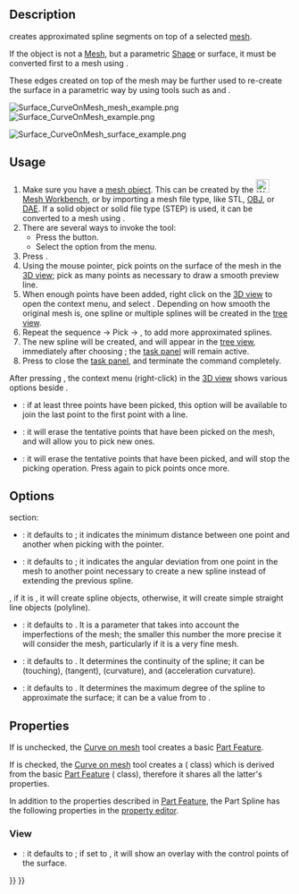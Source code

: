 <languages/>
<translate>

<!--T:8-->
{{Docnav
|[[Surface_ExtendFace|ExtendFace]]
|[[Surface_BlendCurve|BlendCurve]]
|[[Surface_Workbench|Surface]]
|IconL=Surface_ExtendFace.svg
|IconR=Surface_BlendCurve.svg
|IconC=Workbench_Surface.svg
}}

<!--T:1-->
{{GuiCommand
|Name=Surface CurveOnMesh
|MenuLocation=Surface → Curve on Mesh...
|Workbenches=[[Surface_Workbench|Surface]]|
|Version=0.17
}}

==Description== <!--T:2-->

<!--T:9-->
{{Button|[[File:Surface_CurveOnMesh.svg|16px]] [[Surface_CurveOnMesh|Surface CurveOnMesh]]}} creates approximated spline segments on top of a selected [[Mesh_Workbench|mesh]].

<!--T:10-->
If the object is not a [[Mesh|Mesh]], but a parametric [[Shape|Shape]] or surface, it must be converted first to a mesh using {{Button|[[File:Mesh_FromPartShape.svg|16px]] [[Mesh_FromPartShape|Mesh FromPartShape]]}}.

<!--T:11-->
These edges created on top of the mesh may be further used to re-create the surface in a parametric way by using tools such as {{Button|[[File:Surface_GeomFillSurface.svg|16px]] [[Surface_GeomFillSurface|GeomFillSurface]]}} and {{Button|[[File:Surface_Sections.svg|16px]] [[Surface_Sections|Sections]]}}.

</translate>
[[File:Surface_CurveOnMesh_mesh_example.png]] [[File:Surface_CurveOnMesh_example.png]]

[[File:Surface_CurveOnMesh_surface_example.png]]
<translate>

<!--T:12-->
{{Caption|Above left: mesh object with selected points on the surface. Above right: splines created by picking several points on the mesh. Lower left: a parametric surface reconstructed from the approximated splines, using [[Surface_Sections|Surface Sections]].}}

==Usage== <!--T:3-->

<!--T:4-->
# Make sure you have a [[Mesh|mesh object]]. This can be created by the [[File:Workbench_Mesh.svg|24px]] [[Mesh_Workbench|Mesh Workbench]], or by importing a mesh file type, like STL, [[Arch_OBJ|OBJ]], or [[Arch_DAE|DAE]]. If a solid object or solid file type (STEP) is used, it can be converted to a mesh using {{Button|[[File:Mesh_FromPartShape.svg|16px]] [[Mesh_FromPartShape|Mesh FromPartShape]]}}.
# There are several ways to invoke the tool:
#* Press the {{Button|[[File:Surface_CurveOnMesh.svg|16px]] [[Surface_CurveOnMesh|Curve on Mesh...]]}} button.
#* Select the {{MenuCommand|Surface → [[Image:Surface_CurveOnMesh.svg|16px]] Curve on Mesh...}} option from the menu.
# Press {{Button|Start}}.
# Using the mouse pointer, pick points on the surface of the mesh in the [[3D_view|3D view]]; pick as many points as necessary to draw a smooth preview line.
# When enough points have been added, right click on the [[3D_view|3D view]] to open the context menu, and select {{MenuCommand|Create}}. Depending on how smooth the original mesh is, one spline or multiple splines will be created in the [[tree_view|tree view]].
# Repeat the sequence {{Button|Start}} → Pick → {{MenuCommand|Create}}, to add more approximated splines.
# The new spline will be created, and will appear in the [[Tree_view|tree view]], immediately after choosing {{MenuCommand|Create}}; the [[Task_panel|task panel]] will remain active.
# Press {{Button|Close}} to close the [[Task_panel|task panel]], and terminate the command completely.

<!--T:13-->
After pressing {{Button|Start}}, the context menu (right-click) in the [[3D_view|3D view]] shows various options beside {{MenuCommand|Create}}.
* {{MenuCommand|Close wire}}: if at least three points have been picked, this option will be available to join the last point to the first point with a line.
* {{MenuCommand|Clear}}: it will erase the tentative points that have been picked on the mesh, and will allow you to pick new ones.
* {{MenuCommand|Cancel}}: it will erase the tentative points that have been picked, and will stop the picking operation. Press {{Button|Start}} again to pick points once more.

==Options== <!--T:5-->

<!--T:14-->
{{Emphasis|(Editor: this information must be verified)}}

<!--T:15-->
{{MenuCommand|Wire}} section:
* {{MenuCommand|Snap tolerances to vertices}}: it defaults to {{Value|10 px}}; it indicates the minimum distance between one point and another when picking with the pointer.
* {{MenuCommand|Split threshold}}: it defaults to {{Value|45 deg}}; it indicates the angular deviation from one point in the mesh to another point necessary to create a new spline instead of extending the previous spline.

<!--T:16-->
{{MenuCommand|Spline approximation}}, if it is {{CheckBox|TRUE|checked}}, it will create spline objects, otherwise, it will create simple straight line objects (polyline).
* {{MenuCommand|Tolerance to mesh}}: it defaults to {{Value|0.2}}. It is a parameter that takes into account the imperfections of the mesh; the smaller this number the more precise it will consider the mesh, particularly if it is a very fine mesh.
* {{MenuCommand|Continuity}}: it defaults to {{Value|C2}}. It determines the continuity of the spline; it can be {{Value|C0}} (touching), {{Value|C1}} (tangent), {{Value|C2}} (curvature), and {{Value|C3}} (acceleration curvature).
* {{MenuCommand|Maximum curve degree}}: it defaults to {{Value|5}}. It determines the maximum degree of the spline to approximate the surface; it can be a value from {{Value|1}} to {{Value|8}}.

==Properties== <!--T:6-->

<!--T:7-->
If {{CheckBox|FALSE|Spline approximation}} is unchecked, the [[Surface_CurveOnMesh|Curve on mesh]] tool creates a basic [[Part_Feature|Part Feature]].

<!--T:17-->
If {{CheckBox|TRUE|Spline approximation}} is checked, the [[Surface_CurveOnMesh|Curve on mesh]] tool creates a {{Button|[[File:Part_Spline.svg|16px]] [[Part_Spline|Part Spline]]}} ({{incode|Part::Spline}} class) which is derived from the basic [[Part_Feature|Part Feature]] ({{incode|Part::Feature}} class), therefore it shares all the latter's properties.

<!--T:18-->
In addition to the properties described in [[Part_Feature|Part Feature]], the Part Spline has the following properties in the [[Property_editor|property editor]].

=== View === <!--T:19-->

<!--T:20-->
{{TitleProperty|Base}}

<!--T:21-->
* {{PropertyView|Control Points|Bool}}: it defaults to {{FALSE}}; if set to {{TRUE}}, it will show an overlay with the control points of the surface.


<!--T:22-->
{{Docnav
|[[Surface_ExtendFace|ExtendFace]]
|[[Surface_BlendCurve|BlendCurve]]
|[[Surface_Workbench|Surface]]
|IconL=Surface_ExtendFace.svg
|IconR=Surface_BlendCurve.svg
|IconC=Workbench_Surface.svg
}}

</translate>
{{Surface Tools navi{{#translation:}}}}
{{Userdocnavi{{#translation:}}}}